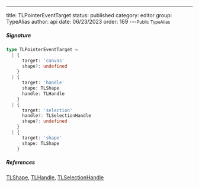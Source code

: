 ---
title: TLPointerEventTarget
status: published
category: editor
group: TypeAlias
author: api
date: 06/23/2023
order: 169
---<Small>Public TypeAlias</Small>




##### Signature


```ts
type TLPointerEventTarget =
  | {
      target: 'canvas'
      shape?: undefined
    }
  | {
      target: 'handle'
      shape: TLShape
      handle: TLHandle
    }
  | {
      target: 'selection'
      handle?: TLSelectionHandle
      shape?: undefined
    }
  | {
      target: 'shape'
      shape: TLShape
    }
```

##### References

[TLShape](/gen/tlschema/TLShape-type), [TLHandle](/gen/tlschema/TLHandle-interface), [TLSelectionHandle](/gen/editor/TLSelectionHandle-type)

